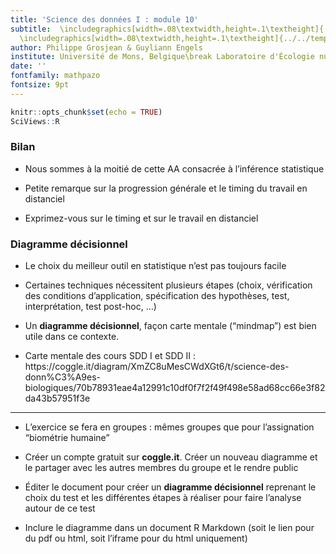 ```yaml
---
title: 'Science des données I : module 10'
subtitle:  \includegraphics[width=.08\textwidth,height=.1\textheight]{../../template/biodatascience.png}
  \includegraphics[width=.08\textwidth,height=.1\textheight]{../../template/SciViews-logo.pdf} \vfill Bilan & diagramme décisionnel
author: Philippe Grosjean & Guyliann Engels 
institute: Université de Mons, Belgique\break Laboratoire d'Écologie numérique\break \includegraphics[width=.08\textwidth,height=.1\textheight]{../../template/EcoNum-logo.pdf} \break \url{https://wp.sciviews.org} \break \url{sdd@sciviews.org}
date: ''
fontfamily: mathpazo
fontsize: 9pt
---
```


```r
knitr::opts_chunk$set(echo = TRUE)
SciViews::R
```

### Bilan

- Nous sommes à la moitié de cette AA consacrée à l'inférence statistique

- Petite remarque sur la progression générale et le timing du travail en distanciel

- Exprimez-vous sur le timing et sur le travail en distanciel

### Diagramme décisionnel

- Le choix du meilleur outil en statistique n'est pas toujours facile

- Certaines techniques nécessitent plusieurs étapes (choix, vérification des conditions d'application, spécification des hypothèses, test, interprétation, test post-hoc, ...)

- Un **diagramme décisionnel**, façon carte mentale ("mindmap") est bien utile dans ce contexte.

- Carte mentale des cours SDD I et SDD II\ : https://coggle.it/diagram/XmZC8uMesCWdXGt6/t/science-des-donn%C3%A9es-biologiques/70b78931eae4a12991c10df0f7f2f49f498e58ad68cc66e3f82da43b57951f3e

___

- L'exercice se fera en groupes\ : mêmes groupes que pour l'assignation "biométrie humaine"

- Créer un compte gratuit sur **coggle.it**. Créer un nouveau diagramme et le partager avec les autres membres du groupe et le rendre public

- Éditer le document pour créer un **diagramme décisionnel** reprenant le choix du test et les différentes étapes à réaliser pour faire l'analyse autour de ce test

- Inclure le diagramme dans un document R Markdown (soit le lien pour du pdf ou html, soit l'iframe pour du html uniquement)
